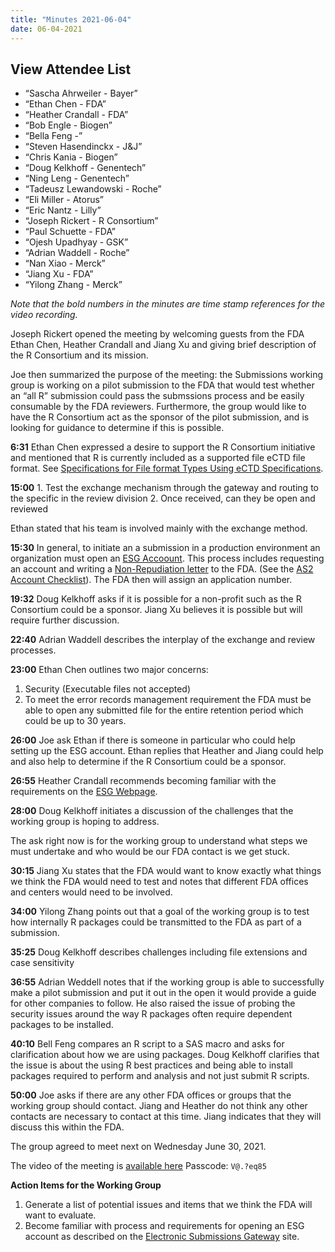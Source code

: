 ```yaml
---
title: "Minutes 2021-06-04"
date: 06-04-2021
---
```


::: {.callout-tip collapse="true"}
## View Attendee List

- "Sascha Ahrweiler - Bayer"
- "Ethan Chen - FDA"
- "Heather Crandall - FDA"
- "Bob Engle - Biogen"
- "Bella Feng -"
- "Steven Hasendinckx - J&J"
- "Chris Kania - Biogen"
- "Doug Kelkhoff - Genentech"
- "Ning Leng - Genentech"
- "Tadeusz Lewandowski - Roche"
- "Eli Miller - Atorus"
- "Eric Nantz - Lilly"
- "Joseph Rickert - R Consortium"
- "Paul Schuette - FDA"
- "Ojesh Upadhyay - GSK"
- "Adrian Waddell - Roche"
- "Nan Xiao - Merck"
- "Jiang Xu - FDA"
- "Yilong Zhang - Merck"
:::

*Note that the bold numbers in the minutes are time stamp references for the video recording.*

Joseph Rickert opened the meeting by welcoming guests from the FDA Ethan Chen, Heather Crandall and Jiang Xu and giving brief description of the R Consortium and its mission.

Joe then summarized the purpose of the meeting: the Submissions working group is working on a pilot submission to the FDA that would test whether an "all R" submission could pass the submssions process and be easily consumable by the FDA reviewers. Furthermore, the group would like to have the R Consortium act as the sponsor of the pilot submission, and is looking for guidance to determine if this is possible.

**6:31** Ethan Chen expressed a desire to support the R Consortium initiative and mentioned that R is currently included as a  supported file eCTD file format. See [Specifications for File format Types Using eCTD Specifications](https://www.fda.gov/media/85816/download).

**15:00** 
1. Test the exchange mechanism through the gateway and routing to the specific in the review division
2. Once received, can they be open and reviewed

Ethan stated that his team is involved mainly with the exchange method.

**15:30** 
In general, to initiate an a submission in a production environment an organization must open an [ESG Accoount](https://www.fda.gov/industry/electronic-submissions-gateway/create-esg-account). This process includes requesting an account and writing a [Non-Repudiation letter](https://www.fda.gov/industry/about-esg/appendix-g-letters-non-repudiation-agreement) to the FDA. (See the [AS2 Account Checklist](https://www.fda.gov/industry/create-esg-account/setting-as2-account-checklist)). The FDA then will assign an application number.

**19:32** Doug Kelkhoff asks if it is possible for a non-profit such as the R Consortium could be a sponsor. Jiang Xu believes it is possible but will require further discussion.

**22:40** Adrian Waddell describes the interplay of the exchange and review processes.

**23:00** Ethan Chen outlines two major concerns: 

1. Security (Executable files not accepted)
2. To meet the error records management requirement the FDA must be able to open any submitted file for the entire retention period which could be up to 30 years.

**26:00** Joe ask Ethan if there is someone in particular who could help setting up the ESG account. Ethan replies that Heather and Jiang could help and also help to determine if the R Consortium could be a sponsor.

**26:55** Heather Crandall recommends becoming familiar with the requirements on the [ESG Webpage](https://www.fda.gov/industry/electronic-submissions-gateway).

**28:00** Doug Kelkhoff initiates a discussion of the challenges that the working group is hoping to address.

The ask right now is for the working group to understand what steps we must undertake and who would be our FDA contact is we get stuck.

**30:15** Jiang Xu states that the FDA would want to know exactly what things we think the FDA would need to test and notes that different FDA offices and centers would need to be involved.

**34:00** Yilong Zhang points out that a goal of the working group is to test how internally R packages could be transmitted to the FDA as part of a submission.

**35:25** Doug Kelkhoff describes challenges including file extensions and case sensitivity

**36:55** Adrian Weddell notes that if the working group is able to successfully make a pilot submission and put it out in the open it would provide a guide for other companies to follow. He also raised the issue of probing the security issues around the way R packages often require dependent packages to be installed.

**40:10** Bell Feng compares an R script to a SAS macro and asks for clarification about how we are using packages. Doug Kelkhoff clarifies that the issue is about the using R best practices and being able to install packages required to perform and analysis and not just submit R scripts.

**50:00** Joe asks if there are any other FDA offices or groups that the working group should contact. Jiang and Heather do not think any other contacts are necessary to contact at this time. Jiang indicates that they will discuss this within the FDA.  

The group agreed to meet next on Wednesday June 30, 2021.

The video of the meeting is [available here](https://zoom.us/rec/share/PebMydo92bEAzQ8-l9n0D4ZPgtczBc6nBkqSpo4erSx8Z_n647nvzz76cp8NANZs.GJIbUFTJUC-UdXSB) Passcode: `V@.?eq85`

**Action Items for the Working Group**  

1. Generate a list of potential issues and items that we think the FDA will want to evaluate.
2. Become familiar with process and requirements for opening an ESG account as described on the [Electronic Submissions Gateway](https://www.fda.gov/industry/electronic-submissions-gateway) site.

